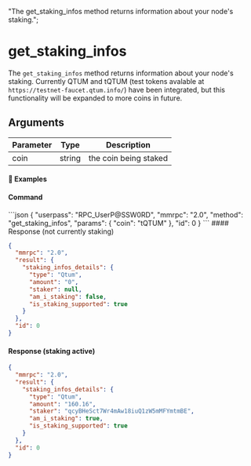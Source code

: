   "The get_staking_infos method returns information about your node's staking.";

# get\_staking\_infos

The `get_staking_infos` method returns information about your node's staking. Currently QTUM and tQTUM (test tokens avalable at `https://testnet-faucet.qtum.info/`) have been integrated, but this functionality will be expanded to more coins in future.

## Arguments

| Parameter | Type   | Description           |
| --------- | ------ | --------------------- |
| coin      | string | the coin being staked |

#### 📌 Examples

#### Command

<CodeGroup title="" tag="POST" label="get_staking_infos" mm2MethodDecorate="true">
  ```json
  {
    "userpass": "RPC_UserP@SSW0RD",
    "mmrpc": "2.0",
    "method": "get_staking_infos",
    "params": {
      "coin": "tQTUM"
    },
    "id": 0
  }
  ```
</CodeGroup>

<CollapsibleSection expandedText="Hide Response" collapsedText="Show Response">
  #### Response (not currently staking)

  ```json
  {
    "mmrpc": "2.0",
    "result": {
      "staking_infos_details": {
        "type": "Qtum",
        "amount": "0",
        "staker": null,
        "am_i_staking": false,
        "is_staking_supported": true
      }
    },
    "id": 0
  }
  ```

  #### Response (staking active)

  ```json
  {
    "mmrpc": "2.0",
    "result": {
      "staking_infos_details": {
        "type": "Qtum",
        "amount": "160.16",
        "staker": "qcyBHeSct7Wr4mAw18iuQ1zW5mMFYmtmBE",
        "am_i_staking": true,
        "is_staking_supported": true
      }
    },
    "id": 0
  }
  ```
</CollapsibleSection>
